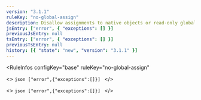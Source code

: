 ```yaml
---
version: "3.1.1"
ruleKey: "no-global-assign"
description: Disallow assignments to native objects or read-only global variables
jsEntry: ["error", { "exceptions": [] }]
previousJsEntry: null
tsEntry: ["error", { "exceptions": [] }]
previousTsEntry: null
history: [{ "state": "new", "version": "3.1.1" }]
---
```


<RuleInfos 
  configKey="base" 
  ruleKey="no-global-assign" 
>
  <>
    ```json
    ["error",{"exceptions":[]}]
    ```
  </>

  <>
    ```json
    ["error",{"exceptions":[]}]
    ```
  </>
</RuleInfos>
